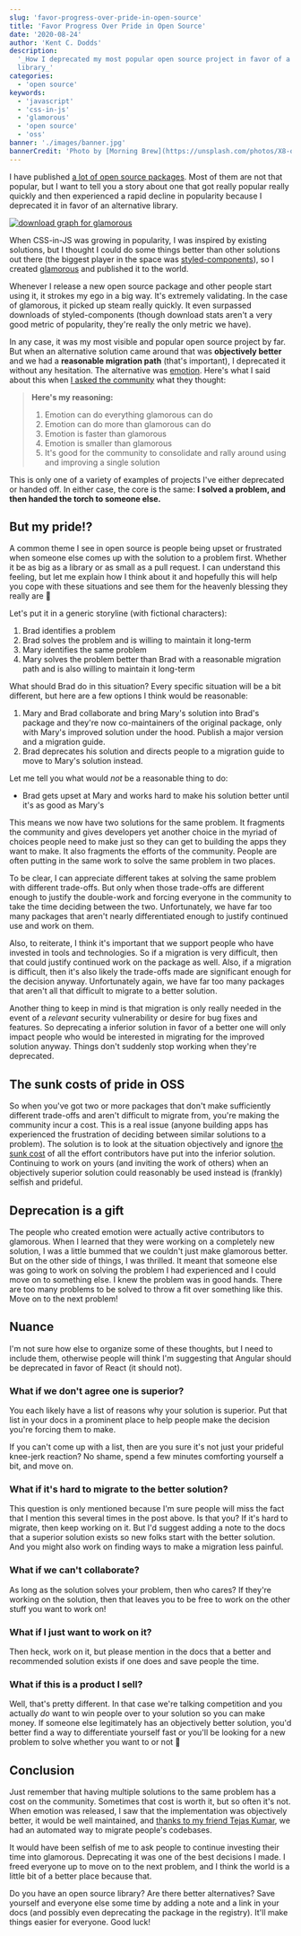 ```yaml
---
slug: 'favor-progress-over-pride-in-open-source'
title: 'Favor Progress Over Pride in Open Source'
date: '2020-08-24'
author: 'Kent C. Dodds'
description:
  '_How I deprecated my most popular open source project in favor of a better
  library_'
categories:
  - 'open source'
keywords:
  - 'javascript'
  - 'css-in-js'
  - 'glamorous'
  - 'open source'
  - 'oss'
banner: './images/banner.jpg'
bannerCredit: 'Photo by [Morning Brew](https://unsplash.com/photos/X8-ogEgk338)'
---
```


I have published [a lot of open source packages](http://npm.im/~kentcdodds).
Most of them are not that popular, but I want to tell you a story about one that
got really popular really quickly and then experienced a rapid decline in
popularity because I deprecated it in favor of an alternative library.

[![download graph for glamorous](./images/glamorous-downloads.png)](https://www.npmtrends.com/glamorous)

When CSS-in-JS was growing in popularity, I was inspired by existing solutions,
but I thought I could do some things better than other solutions out there (the
biggest player in the space was
[styled-components](https://styled-components.com/)), so I created
[glamorous](https://github.com/paypal/glamorous) and published it to the world.

Whenever I release a new open source package and other people start using it, it
strokes my ego in a big way. It's extremely validating. In the case of
glamorous, it picked up steam really quickly. It even surpassed downloads of
styled-components (though download stats aren't a very good metric of
popularity, they're really the only metric we have).

In any case, it was my most visible and popular open source project by far. But
when an alternative solution came around that was **objectively better** and we
had a **reasonable migration path** (that's important), I deprecated it without
any hesitation. The alternative was [emotion](https://emotion.sh). Here's what I
said about this when
[I asked the community](https://github.com/paypal/glamorous/issues/419) what
they thought:

> **Here's my reasoning:**
>
> 1. Emotion can do everything glamorous can do
> 2. Emotion can do more than glamorous can do
> 3. Emotion is faster than glamorous
> 4. Emotion is smaller than glamorous
> 5. It's good for the community to consolidate and rally around using and
>    improving a single solution

This is only one of a variety of examples of projects I've either deprecated or
handed off. In either case, the core is the same: **I solved a problem, and then
handed the torch to someone else.**

## But my pride!?

A common theme I see in open source is people being upset or frustrated when
someone else comes up with the solution to a problem first. Whether it be as big
as a library or as small as a pull request. I can understand this feeling, but
let me explain how I think about it and hopefully this will help you cope with
these situations and see them for the heavenly blessing they really are 👼

Let's put it in a generic storyline (with fictional characters):

1. Brad identifies a problem
2. Brad solves the problem and is willing to maintain it long-term
3. Mary identifies the same problem
4. Mary solves the problem better than Brad with a reasonable migration path and
   is also willing to maintain it long-term

What should Brad do in this situation? Every specific situation will be a bit
different, but here are a few options I think would be reasonable:

1. Mary and Brad collaborate and bring Mary's solution into Brad's package and
   they're now co-maintainers of the original package, only with Mary's improved
   solution under the hood. Publish a major version and a migration guide.
2. Brad deprecates his solution and directs people to a migration guide to move
   to Mary's solution instead.

Let me tell you what would _not_ be a reasonable thing to do:

- Brad gets upset at Mary and works hard to make his solution better until it's
  as good as Mary's

This means we now have two solutions for the same problem. It fragments the
community and gives developers yet another choice in the myriad of choices
people need to make just so they can get to building the apps they want to make.
It also fragments the efforts of the community. People are often putting in the
same work to solve the same problem in two places.

To be clear, I can appreciate different takes at solving the same problem with
different trade-offs. But only when those trade-offs are different enough to
justify the double-work and forcing everyone in the community to take the time
deciding between the two. Unfortunately, we have far too many packages that
aren't nearly differentiated enough to justify continued use and work on them.

Also, to reiterate, I think it's important that we support people who have
invested in tools and technologies. So if a migration is very difficult, then
that could justify continued work on the package as well. Also, if a migration
is difficult, then it's also likely the trade-offs made are significant enough
for the decision anyway. Unfortunately again, we have far too many packages that
aren't all that difficult to migrate to a better solution.

Another thing to keep in mind is that migration is only really needed in the
event of a _relevant_ security vulnerability or desire for bug fixes and
features. So deprecating a inferior solution in favor of a better one will only
impact people who would be interested in migrating for the improved solution
anyway. Things don't suddenly stop working when they're deprecated.

## The sunk costs of pride in OSS

So when you've got two or more packages that don't make sufficiently different
trade-offs and aren't difficult to migrate from, you're making the community
incur a cost. This is a real issue (anyone building apps has experienced the
frustration of deciding between similar solutions to a problem). The solution is
to look at the situation objectively and ignore
[the sunk cost](https://en.wikipedia.org/wiki/Sunk_cost) of all the effort
contributors have put into the inferior solution. Continuing to work on yours
(and inviting the work of others) when an objectively superior solution could
reasonably be used instead is (frankly) selfish and prideful.

## Deprecation is a gift

The people who created emotion were actually active contributors to glamorous.
When I learned that they were working on a completely new solution, I was a
little bummed that we couldn't just make glamorous better. But on the other side
of things, I was thrilled. It meant that someone else was going to work on
solving the problem I had experienced and I could move on to something else. I
knew the problem was in good hands. There are too many problems to be solved to
throw a fit over something like this. Move on to the next problem!

## Nuance

I'm not sure how else to organize some of these thoughts, but I need to include
them, otherwise people will think I'm suggesting that Angular should be
deprecated in favor of React (it should not).

### What if we don't agree one is superior?

You each likely have a list of reasons why your solution is superior. Put that
list in your docs in a prominent place to help people make the decision you're
forcing them to make.

If you can't come up with a list, then are you sure it's not just your prideful
knee-jerk reaction? No shame, spend a few minutes comforting yourself a bit, and
move on.

### What if it's hard to migrate to the better solution?

This question is only mentioned because I'm sure people will miss the fact that
I mention this several times in the post above. Is that you? If it's hard to
migrate, then keep working on it. But I'd suggest adding a note to the docs that
a superior solution exists so new folks start with the better solution. And you
might also work on finding ways to make a migration less painful.

### What if we can't collaborate?

As long as the solution solves your problem, then who cares? If they're working
on the solution, then that leaves you to be free to work on the other stuff you
want to work on!

### What if I just want to work on it?

Then heck, work on it, but please mention in the docs that a better and
recommended solution exists if one does and save people the time.

### What if this is a product I sell?

Well, that's pretty different. In that case we're talking competition and you
actually _do_ want to win people over to your solution so you can make money. If
someone else legitimately has an objectively better solution, you'd better find
a way to differentiate yourself fast or you'll be looking for a new problem to
solve whether you want to or not 🙈

## Conclusion

Just remember that having multiple solutions to the same problem has a cost on
the community. Sometimes that cost is worth it, but so often it's not. When
emotion was released, I saw that the implementation was objectively better, it
would be well maintained, and
[thanks to my friend Tejas Kumar](https://github.com/paypal/glamorous/issues/419#issuecomment-397847413),
we had an automated way to migrate people's codebases.

It would have been selfish of me to ask people to continue investing their time
into glamorous. Deprecating it was one of the best decisions I made. I freed
everyone up to move on to the next problem, and I think the world is a little
bit of a better place because that.

Do you have an open source library? Are there better alternatives? Save yourself
and everyone else some time by adding a note and a link in your docs (and
possibly even deprecating the package in the registry). It'll make things easier
for everyone. Good luck!
